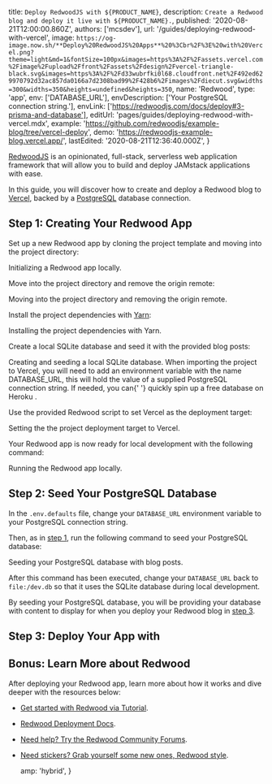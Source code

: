 
  title: `Deploy RedwoodJS with ${PRODUCT_NAME}`,
  description: `Create a Redwood blog and deploy it live with ${PRODUCT_NAME}.`,
  published: '2020-08-21T12:00:00.860Z',
  authors: ['mcsdev'],
  url: '/guides/deploying-redwood-with-vercel',
  image: `https://og-image.now.sh/**Deploy%20RedwoodJS%20Apps**%20%3Cbr%2F%3E%20with%20Vercel.png?theme=light&md=1&fontSize=100px&images=https%3A%2F%2Fassets.vercel.com%2Fimage%2Fupload%2Ffront%2Fassets%2Fdesign%2Fvercel-triangle-black.svg&images=https%3A%2F%2Fd33wubrfki0l68.cloudfront.net%2F492ed629970792d32ac857da0166a7d2308bad99%2F428b6%2Fimages%2Fdiecut.svg&widths=300&widths=350&heights=undefined&heights=350`,
  name: 'Redwood',
  type: 'app',
  env: ['DATABASE_URL'],
  envDescription: ['Your PostgreSQL connection string.'],
  envLink: ['https://redwoodjs.com/docs/deploy#3-prisma-and-database'],
  editUrl: 'pages/guides/deploying-redwood-with-vercel.mdx',
  example: 'https://github.com/redwoodjs/example-blog/tree/vercel-deploy',
  demo: 'https://redwoodjs-example-blog.vercel.app/',
  lastEdited: '2020-08-21T12:36:40.000Z',
}

[RedwoodJS](https://redwoodjs.com/) is an opinionated, full-stack, serverless web application framework that will allow you to build and deploy JAMstack applications with ease.

In this guide, you will discover how to create and deploy a Redwood blog to [Vercel](/), backed by a [PostgreSQL](https://www.postgresql.org/) database connection.

## Step 1: Creating Your Redwood App

Set up a new Redwood app by cloning the project template and moving into the project directory:

<Snippet
  dark
  text="git clone -b vercel-deploy https://github.com/redwoodjs/example-blog.git"
/>
<Caption>Initializing a Redwood app locally.</Caption>

Move into the project directory and remove the origin remote:

<Snippet dark text="cd example-blog && git remote rm origin" />
<Caption>
  Moving into the project directory and removing the origin remote.
</Caption>

Install the project dependencies with [Yarn](https://yarnpkg.com/):

<Snippet dark text="yarn install" />
<Caption>Installing the project dependencies with Yarn.</Caption>

Create a local SQLite database and seed it with the provided blog posts:

<Snippet dark text="yarn redwood db up && yarn redwood db seed" />
<Caption>Creating and seeding a local SQLite database.</Caption>

<Note>
  When importing the project to Vercel, you will need to add an environment
  variable with the name <InlineCode>DATABASE_URL</InlineCode>, this will hold
  the value of a supplied PostgreSQL connection string. If needed, you can{' '}
  <Link href="https://redwoodjs.com/tutorial/deployment#the-database">
    quickly spin up a free database on Heroku
  </Link>
  .
</Note>

Use the provided Redwood script to set Vercel as the deployment target:

<Snippet dark text="yarn redwood generate deploy vercel" />
<Caption>Setting the the project deployment target to Vercel.</Caption>

Your Redwood app is now ready for local development with the following command:

<Snippet dark text="yarn redwood dev" />
<Caption>Running the Redwood app locally.</Caption>

## Step 2: Seed Your PostgreSQL Database

In the `.env.defaults` file, change your `DATABASE_URL` environment variable to your PostgreSQL connection string.

Then, as in [step 1](#step-1:-creating-your-redwood-app), run the following command to seed your PostgreSQL database:

<Snippet dark text="yarn redwood db up && yarn redwood db seed" />
<Caption>Seeding your PostgreSQL database with blog posts.</Caption>

After this command has been executed, change your `DATABASE_URL` back to `file:/dev.db` so that it uses the SQLite database during local development.

By seeding your PostgreSQL database, you will be providing your database with content to display for when you deploy your Redwood blog in [step 3](#step-3:-deploy-your-app-with-vercel).

## Step 3: Deploy Your App with <NameWrapper name={PRODUCT_NAME} />

<DeploySection meta={meta} />

## Bonus: Learn More about Redwood

After deploying your Redwood app, learn more about how it works and dive deeper with the resources below:

- [Get started with Redwood via Tutorial](https://redwoodjs.com/tutorial/welcome-to-redwood).
- [Redwood Deployment Docs](https://redwoodjs.com/docs/deploy).
- [Need help? Try the Redwood Community Forums](https://community.redwoodjs.com).
- [Need stickers? Grab yourself some new ones, Redwood style](https://redwoodjs.com/stickers).


  amp: 'hybrid',
}
